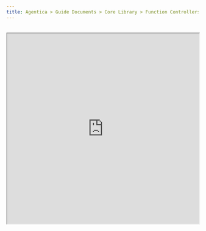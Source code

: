 ```yaml
---
title: Agentica > Guide Documents > Core Library > Function Controllers > TypeScript Class
---
```





<br/>
<iframe 
  src="https://www.youtube.com/embed/czLC-N9ZRnY" 
  title="Turn Your TypeScript Class into an AI Agent" 
  width="100%" 
  height="500" 
  allow="accelerometer; autoplay; clipboard-write; encrypted-media; gyroscope; picture-in-picture; web-share" referrerPolicy="strict-origin-when-cross-origin" 
  allowFullScreen 
/>

## TypeScript Class
<Tabs items={[
  <code>src/main.ts</code>,
  <code>BbsArticleService</code>,
  <code>IBbsArticle</code>,
]}>
  <Tabs.Tab>
```typescript filename="src/main.ts" showLineNumbers {12-17}
import { Agentica, IAgenticaController } from "@agentica/core";
import OpenAI from "openai";
import typia from "typia";

const agent = new Agentica({
  model: "chatgpt",
  vendor: {
    api: new OpenAI({ apiKey: "********" }),
    model: "gpt-4o-mini",
  },
  controllers: [
    {
      protocol: "class",
      name: "bbs",
      application: typia.llm.application<BbsArticleService, "chatgpt">(),
      execute: new BbsArticleService(),
    } satisfies IAgenticaController.IClass<"chatgpt">,
  ],
});
await agent.conversate("What you can do?");
```
  </Tabs.Tab>
  <Tabs.Tab>
    <BbsArticleServiceSnippet />
  </Tabs.Tab>
  <Tabs.Tab>
    <IBbsArticleSnippet />
  </Tabs.Tab>
</Tabs>

TypeScript Class Functions for LLM Function Calling.

In `@agentica/core`, there is a concept of controller, a set of LLM (Large Language Model) function calling schemas, and executor for actual function calling. And `@agentica/core` supports three protocol types of the controllers; HTTP Restful API, MCP (Model Context Protocol), and <u>TypeScript class</u>.

When you want to serve functions from a TypeScript class, create an LLM application schema from `typia.llm.application<Class, Model>()` function. And provide the class instance for the actual function calling.

If you compose a TypeScript class controller of above `BbsArticleService` class, you can start conversation with the `BbsArticleService` class like below demonstration video.

<br/>
<iframe 
  src="https://www.youtube.com/embed/pdsplQyok8k?si=geL7DH5CWcC8qlz_" 
  title="Shopping A.I. Chatbot built with Typia" 
  width="100%" 
  height="600" 
  allow="accelerometer; autoplay; clipboard-write; encrypted-media; gyroscope; picture-in-picture; web-share" referrerPolicy="strict-origin-when-cross-origin" 
  allowFullScreen 
/>




## Documentation Strategy
### Function Description
```typescript filename="src/ShoppingSaleService.ts" showLineNumbers
import { tags } from "typia";

import { IPage } from "@samchon/shopping-api/lib/structures/common/IPage";
import { IShoppingActorEntity } from "@samchon/shopping-api/lib/structures/shoppings/actors/IShoppingActorEntity";
import { IShoppingSale } from "@samchon/shopping-api/lib/structures/shoppings/sales/IShoppingSale";

export class ShoppingSaleService {
  /**
   * List up every summarized sales.
   *
   * List up every {@link IShoppingSale.ISummary summarized sales}.
   *
   * As you can see, returned sales are summarized, not detailed. It does not
   * contain the SKU (Stock Keeping Unit) information represented by the
   * {@link IShoppingSaleUnitOption} and {@link IShoppingSaleUnitStock} types.
   * If you want to get such detailed information of a sale, use
   * `GET /shoppings/customers/sales/{id}` operation for each sale.
   *
   * > If you're an A.I. chatbot, and the user wants to buy or compose
   * > {@link IShoppingCartCommodity shopping cart} from a sale, please
   * > call the `GET /shoppings/customers/sales/{id}` operation at least once
   * > to the target sale to get detailed SKU information about the sale.
   * > It needs to be run at least once for the next steps.
   *
   * @returns Paginated sales with summarized information
   */
  @TypedRoute.Patch()
  public index(props: {
    /**
     * Request info of pagination, searching and sorting
     */
    input: IShoppingSale.IRequest,
  }): Promise<IPage<IShoppingSale.ISummary>>;

  /**
   * Get a sale with detailed information.
   *
   * Get a {@link IShoppingSale sale} with detailed information including
   * the SKU (Stock Keeping Unit) information represented by the
   * {@link IShoppingSaleUnitOption} and {@link IShoppingSaleUnitStock} types.
   *
   * > If you're an A.I. chatbot, and the user wants to buy or compose a
   * > {@link IShoppingCartCommodity shopping cart} from a sale, please call
   * > this operation at least once to the target sale to get detailed SKU
   * > information about the sale.
   * >
   * > It needs to be run at least once for the next steps. In other words,
   * > if you A.I. agent has called this operation to a specific sale, you
   * > don't need to call this operation again for the same sale.
   * >
   * > Additionally, please do not summarize the SKU information. Just show
   * > the every options and stocks in the sale with detailed information.
   *
   * @returns Detailed sale information
   */
  @TypedRoute.Get(":id")
  public at(props: {
    /**
     * Target sale's {@link IShoppingSale.id}
     */
    id: string & tags.Format<"uuid">,
  }): Promise<IShoppingSale>;
}
```

Describe purpose of each function with descriiption comment.

In the `@agentica`'s internal [#Orchestration Strategy](/docs/concepts/function-calling/#orchestration-logic), candidate functions are determined by referencing the function name and description. So, if you're serving a lot of functions, you need to describe the purpose of each function detaily with description comments.

If there're relationships between some functions, like prerequisite or postrequisite conditions, also describe the relationships in the description comment.

### DTO Description
<DocumentationStrategyDtoDescriptionSnippet />

### Property Description
<DocumentationStrategyPropertyDescriptionSnippet />

### Namespace Strategy
<DocumentationStrategyNamespaceSnippet />




## Validation Feedback
<Tabs items={[
  <code>ILlmApplication</code>,
  <code>ILlmFunction</code>,
]} defaultIndex={1}>
  <Tabs.Tab>
    <RemoteSource 
      url="https://raw.githubusercontent.com/samchon/openapi/refs/heads/master/src/structures/ILlmApplication.ts"
      filename="@samchon/openapi/ILlmApplication"
      showLineNumbers
      highlight="36-41" />
  </Tabs.Tab>
  <Tabs.Tab>
    <RemoteSource 
      url="https://raw.githubusercontent.com/samchon/openapi/refs/heads/master/src/structures/ILlmFunction.ts"
      filename="@samchon/openapi/ILlmFunction"
      showLineNumbers
      highlight="81-110, 130-155" />
  </Tabs.Tab>
</Tabs>

`typia.llm.application<Class, Model>()` embeds [#Validation Feedback Strategy](/docs/concepts/function-calling/#validation-feedback).

You know what? LLM (Large Language Model) like OpenAI takes a lot of mistakes when commposing arguments in the function calling. Even though `number` like simple type is defined in the parameters schema, LLM often fills it just by a `string` typed value.

To correct such LLM function calling mistakes, `@agentica` is running a validation feedback strategy which informs the validation errors to the AI agent, so that induce the AI agent to correct the mistakes at the next trial.

And when you compose LLM function calling schemas from the [`typia.llm.application<Class, Model>()`](https://typia.io/docs/llm/application) function, [`ILlmFunction.validate()`](/api/interfaces/_samchon_openapi.ILlmFunction-1.html#validate) functions for each parameters are constructed at the same time, and they are used for the validation feedback correcting mistakes of the LLM function calling.

> Name | Status
> :----|:-------
> `ObjectConstraint` | 1️⃣1️⃣1️⃣1️⃣1️⃣1️⃣1️⃣1️⃣1️⃣1️⃣
> `ObjectFunctionSchema` | 2️⃣2️⃣4️⃣2️⃣2️⃣2️⃣2️⃣2️⃣5️⃣2️⃣
> `ObjectHierarchical` | 1️⃣1️⃣1️⃣1️⃣1️⃣1️⃣2️⃣1️⃣1️⃣2️⃣
> `ObjectJsonSchema` | 1️⃣1️⃣1️⃣1️⃣1️⃣1️⃣1️⃣1️⃣1️⃣1️⃣
> `ObjectSimple` | 1️⃣1️⃣1️⃣1️⃣1️⃣1️⃣1️⃣1️⃣1️⃣1️⃣
> `ObjectUnionExplicit` | 1️⃣1️⃣1️⃣1️⃣1️⃣1️⃣1️⃣1️⃣1️⃣1️⃣
> `ObjectUnionImplicit` | 1️⃣1️⃣1️⃣1️⃣1️⃣1️⃣1️⃣1️⃣1️⃣1️⃣
> `ShoppingCartCommodity` | 1️⃣2️⃣2️⃣3️⃣1️⃣1️⃣4️⃣2️⃣1️⃣2️⃣
> `ShoppingOrderCreate` | 1️⃣1️⃣1️⃣1️⃣1️⃣1️⃣1️⃣1️⃣1️⃣1️⃣
> `ShoppingOrderPublish` | 1️⃣1️⃣1️⃣1️⃣1️⃣1️⃣❌1️⃣1️⃣1️⃣
> `ShoppingSaleDetail` | 1️⃣1️⃣1️⃣1️⃣1️⃣1️⃣1️⃣1️⃣1️⃣1️⃣
> `ShoppingSalePage` | 1️⃣1️⃣1️⃣1️⃣1️⃣1️⃣1️⃣1️⃣1️⃣1️⃣
> 
> Benchmark on OpenAI's `o3-mini` model.
>
> The number 1 means the function calling succeeded at the first trial without validation feedback. And other number means that validation feedback was done to correct the mistakes.




## Restrictions
```typescript filename="src/examples/llm.application.violation.ts" showLineNumbers
import { ILlmApplication } from "@samchon/openapi";
import typia, { tags } from "typia";

const app: ILlmApplication<"chatgpt"> = typia.llm.application<
  BbsArticleController,
  "chatgpt"
>();
console.log(app);

interface BbsArticleController {
  /**
   * Create a new article.
   *
   * Writes a new article and archives it into the DB.
   *
   * @param props Properties of create function
   * @returns Newly created article, or undefined if failed
   */
  create(props: {
    /**
     * Information of the article to create
     */
    input: IBbsArticle.ICreate;
  }): Promise<IBbsArticle | undefined>;

  /**
   * Erase an article.
   * 
   * @warning Cannot convert to LLM function schema
   *          Its because the parameter is not an object type
   */
  erase(id: string & tags.Format<"uuid">): Promise<void>;
}
```

> ```bash filename="Terminal"
> src/examples/llm.application.violation.ts:4:41 - error TS(typia.llm.application): unsupported type detected    
> 
> - BbsArticleController.create: unknown
>   - LLM application's function ("create")'s return type must not be union type with undefined.    
> 
> - BbsArticleController.erase: unknown
>   - LLM application's function ("erase")'s parameter must be an object type.
> 
> 4 const app: ILlmApplication<"chatgpt"> = typia.llm.application<
>                                           ~~~~~~~~~~~~~~~~~~~~~~
> 5   BbsArticleController,
>   ~~~~~~~~~~~~~~~~~~~~~~~
> 6   "chatgpt"
>   ~~~~~~~~~~~
> 7 >();
>   ~~~
> ```

Only one parameter with object type.

You know what? Functions delivering to LLM must have only one parameter of object type. It's the LLM function calling's rule. If you define a function with multiple parameters, or non object type, you will get an compilation error message like above.

Also, `@agentica` does not allow a function of returning an union type with `undefined`. It is because JSON schema cannot express the undefindable return type. If you want to make a function returning an union type with `undefined`, wrap it to an object type please. If do not so, you will get a compilation error message like above too.